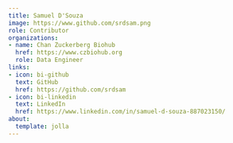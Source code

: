```yaml
---
title: Samuel D'Souza
image: https://www.github.com/srdsam.png
role: Contributor
organizations:
- name: Chan Zuckerberg Biohub
  href: https://www.czbiohub.org
  role: Data Engineer
links:
- icon: bi-github
  text: GitHub
  href: https://github.com/srdsam
- icon: bi-linkedin
  text: LinkedIn
  href: https://www.linkedin.com/in/samuel-d-souza-887023150/
about:
  template: jolla
---
```


